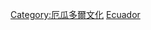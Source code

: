 {{Catnav|頁面分類|社会|文化|体育|各國體育|南美洲各國體育}}
{{Catnav|頁面分類|地理|国家|美洲国家|南美洲國家|厄瓜多}}

{{Commonscat|Sports in Ecuador}}

[[Category:厄瓜多爾文化|Category:厄瓜多爾文化]]
[[Category:南美洲各國體育|Ecuador]]